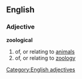 ==English==
===Adjective===
'''zoological'''
#of, or relating to [[animal]]s
#of, or relating to [[zoology]]
[[Category:English adjectives]]